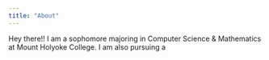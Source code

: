 ```yaml
---
title: "About"
---
```


Hey there!! I am a sophomore majoring in Computer Science & Mathematics at Mount Holyoke College. I am also pursuing a

